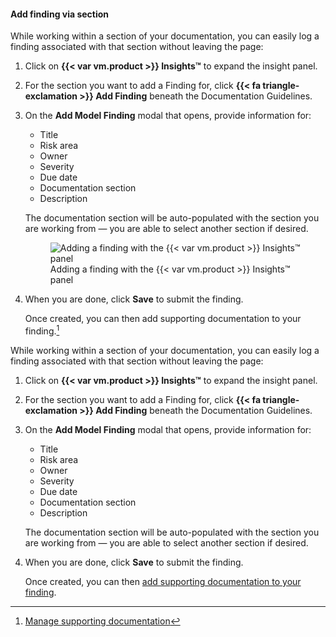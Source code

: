 :::: {.content-visible unless-format="revealjs"}
#### Add finding via section

While working within a section of your documentation, you can easily log a finding associated with that section without leaving the page:

1. Click on **{{< var vm.product >}} Insights™** to expand the insight panel.

1. For the section you want to add a Finding for, click **{{< fa triangle-exclamation >}}  Add Finding** beneath the Documentation Guidelines.

1. On the **Add Model Finding** modal that opens, provide information for: 

   - Title
   - Risk area
   - Owner
   - Severity
   - Due date
   - Documentation section
   - Description
   
   The documentation section will be auto-populated with the section you are working from — you are able to select another section if desired.

   ![Adding a finding with the {{< var vm.product >}} Insights™ panel](add-section-finding.gif){fig-alt="An animated gif demonstrating how to add a finding with the ValidMind Insights™ panel" .screenshot}

1. When you are done, click **Save** to submit the finding. 

   Once created, you can then add supporting documentation to your finding.^[[Manage supporting documentation](/guide/model-validation/add-manage-model-findings.qmd#manage-supporting-documentation)]


::::

:::: {.content-hidden unless-format="revealjs"}
While working within a section of your documentation, you can easily log a finding associated with that section without leaving the page:

1. Click on **{{< var vm.product >}} Insights™** to expand the insight panel.

1. For the section you want to add a Finding for, click **{{< fa triangle-exclamation >}}  Add Finding** beneath the Documentation Guidelines.

1. On the **Add Model Finding** modal that opens, provide information for: 

   - Title
   - Risk area
   - Owner
   - Severity
   - Due date
   - Documentation section
   - Description
   
   The documentation section will be auto-populated with the section you are working from — you are able to select another section if desired.

1. When you are done, click **Save** to submit the finding. 

   Once created, you can then [add supporting documentation to your finding](/guide/model-validation/add-manage-model-findings.qmd#manage-supporting-documentation).

::::

